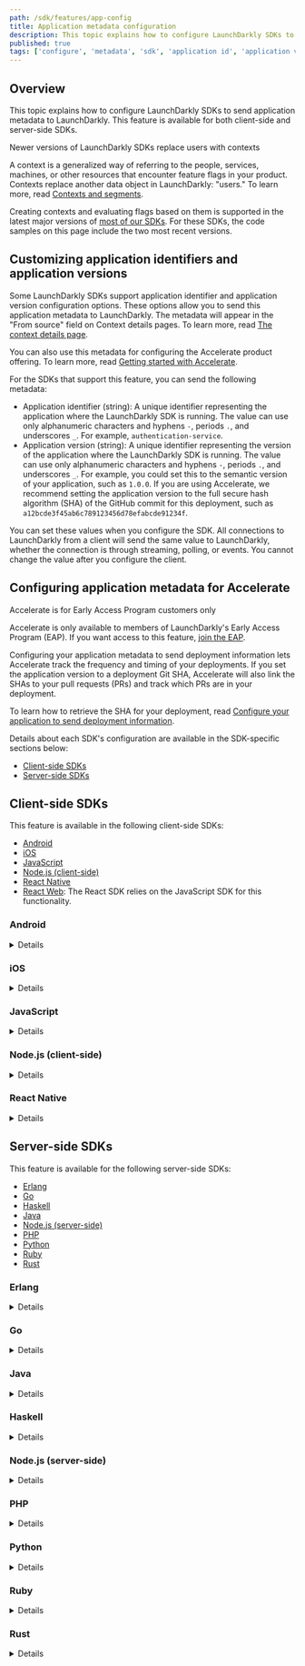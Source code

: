 ```yaml
---
path: /sdk/features/app-config
title: Application metadata configuration
description: This topic explains how to configure LaunchDarkly SDKs to send application metadata to LaunchDarkly.
published: true
tags: ['configure', 'metadata', 'sdk', 'application id', 'application version', 'accelerate']
---
```


## Overview

This topic explains how to configure LaunchDarkly SDKs to send application metadata to LaunchDarkly. This feature is available for both client-side and server-side SDKs.

<Callout intent="info">
<CalloutTitle>Newer versions of LaunchDarkly SDKs replace users with contexts</CalloutTitle>
<CalloutDescription>

A context is a generalized way of referring to the people, services, machines, or other resources that encounter feature flags in your product. Contexts replace another data object in LaunchDarkly: "users." To learn more, read [Contexts and segments](/home/contexts).

Creating contexts and evaluating flags based on them is supported in the latest major versions of [most of our SDKs](/sdk). For these SDKs, the code samples on this page include the two most recent versions.

</CalloutDescription>
</Callout>

## Customizing application identifiers and application versions

Some LaunchDarkly SDKs support application identifier and application version configuration options. These options allow you to send this application metadata to LaunchDarkly. The metadata will appear in the "From source" field on Context details pages. To learn more, read [The context details page](/home/contexts/context-details).

You can also use this metadata for configuring the Accelerate product offering. To learn more, read [Getting started with Accelerate](/home/accelerate/get-started-accelerate).

For the SDKs that support this feature, you can send the following metadata:

- Application identifier (string): A unique identifier representing the application where the LaunchDarkly SDK is running. The value can use only alphanumeric characters and hyphens `-`, periods `.`, and underscores `_`. For example, `authentication-service`.
- Application version (string): A unique identifier representing the version of the application where the LaunchDarkly SDK is running. The value can use only alphanumeric characters and hyphens `-`, periods `.`, and underscores `_`. For example, you could set this to the semantic version of your application, such as `1.0.0`. If you are using Accelerate, we recommend setting the application version to the full secure hash algorithm (SHA) of the GitHub commit for this deployment, such as `a12bcde3f45ab6c789123456d78efabcde91234f`.

You can set these values when you configure the SDK. All connections to LaunchDarkly from a client will send the same value to LaunchDarkly, whether the connection is through streaming, polling, or events. You cannot change the value after you configure the client.

## Configuring application metadata for Accelerate

<Callout intent="info">
<CalloutTitle>Accelerate is for Early Access Program customers only</CalloutTitle>
<CalloutDescription>

Accelerate is only available to members of LaunchDarkly's Early Access Program (EAP). If you want access to this feature, [join the EAP](https://launchdarkly.com/eap).

</CalloutDescription>
</Callout>

Configuring your application metadata to send deployment information lets Accelerate track the frequency and timing of your deployments. If you set the application version to a deployment Git SHA, Accelerate will also link the SHAs to your pull requests (PRs) and track which PRs are in your deployment.

To learn how to retrieve the SHA for your deployment, read [Configure your application to send deployment information](/home/accelerate/get-started-accelerate#step-2-configure-your-application-to-send-deployment-information).

Details about each SDK's configuration are available in the SDK-specific sections below:

* [Client-side SDKs](#client-side-sdks)
* [Server-side SDKs](#server-side-sdks)

## Client-side SDKs

This feature is available in the following client-side SDKs:

- [Android](#android)
- [iOS](#ios)
- [JavaScript](#javascript)
- [Node.js (client-side)](#nodejs-client-side)
- [React Native](#react-native)
- [React Web](#javascript): The React SDK relies on the JavaScript SDK for this functionality.

### Android

<Details summary="Expand Android code sample">

This code sample shows you how to configure the application identifier and application version:

<CodeSample>
<CSTab label="Java">

```java
LDConfig config = new LDConfig.Builder()
    .applicationInfo(
        Components.applicationInfo()
            .applicationId("authentication-service")
            .applicationVersion("1.0.0")
    )
    .build();
```

</CSTab>
<CSTab label="Kotlin">

```kotlin
val ldConfig: LDConfig = LDConfig.Builder()
    .applicationInfo(
        Components.applicationInfo()
            .applicationId("authentication-service")
            .applicationVersion("1.0.0")
    )
    .build()
```

</CSTab>
</CodeSample>

To learn more, read [`ApplicationInfoBuilder`](https://launchdarkly.github.io/android-client-sdk/com/launchdarkly/sdk/android/integrations/ApplicationInfoBuilder.html).

</Details>

### iOS

<Details summary="Expand iOS code sample">

This code sample shows you how to configure the application identifier and application version:

<CodeSample>
<CSTab label="Swift">

```swift
var applicationInfo = ApplicationInfo()
applicationInfo.applicationIdentifier("authentication-service")
applicationInfo.applicationVersion("1.0.0")

var config = LDConfig(mobileKey: mobileKey)
config.applicationInfo = applicationInfo
```

</CSTab>
<CSTab label="Objective-C">

```objc
LDApplicationInfo *applicationInfo = [[LDApplicationInfo alloc] init];
[applicationInfo applicationIdentifier:@"authentication-service"];
[applicationInfo applicationVersion:@"1.0.0"];

LDConfig *config = [[LDConfig alloc] initWithMobileKey:mobileKey];
config.applicationInfo = applicationInfo;
```

</CSTab>
</CodeSample>

To learn more about the specific configuration options that are available in this SDK, read the [SDK's API docs](https://launchdarkly.github.io/ios-client-sdk/Structs/LDConfig.html).
</Details>

### JavaScript

<Details summary="Expand JavaScript code sample">

This code sample shows you how to configure the application identifier and application version:

<CodeSample>
<CSTab label="JavaScript">

```js
const options = {
    application: {
	    id: 'authentication-service',
	    version: '1.0.0',
    },
};
const client = LDClient.initialize('client-side-id-123abc', context, options);
```

</CSTab>
<CSTab label="TypeScript">

```ts
import * as LDClient from 'launchdarkly-js-client-sdk';

const options: LDClient.LDOptions = {
    application: {
	    id: 'authentication-service',
	    version: '1.0.0',
    },
};
const client = LDClient.initialize('client-side-id-123abc', context, options);
```

</CSTab>
</CodeSample>

To learn more about the specific configuration options that are available in this SDK, read the [`LDOptions`](https://launchdarkly.github.io/js-client-sdk/interfaces/LDOptions.html).
</Details>

### Node.js (client-side)

<Details summary="Expand Node.js (client-side) code sample">

This code sample shows you how to configure the application identifier and application version:

<CodeSample>
<CSTab label="JavaScript">

```js
const options = {
  application: {
    id: "authentication-service",
    version: "1.0.0"
  }
};

const client = LDClient.initialize('client-side-id-123abc', context, options);
```

</CSTab>
<CSTab label="TypeScript">

```ts
import * as LDClient from 'launchdarkly-node-client-sdk';

const options: LDClient.LDOptions = {
  application: {
    id: "authentication-service",
    version: "1.0.0"
  }
};
const client = LDClient.initialize('client-side-id-123abc', context, options);
```

</CSTab>
</CodeSample>

To learn more, read [`application`](https://launchdarkly.github.io/node-client-sdk/interfaces/LDOptions.html#application).

</Details>

### React Native

<Details summary="Expand React Native code sample">

This code sample shows you how to configure the application identifier and application version:

<CodeSample>
<CSTab label="JavaScript">

```js
let client = new LDClient();

let config = {
  mobileKey: 'mobile-key-123abc',
  application: {
	   id: 'authentication-service',
	   version: '1.0.0',
  },
};
let context = { key: 'user-key-123abc', 'kind': 'user' };

await ldClient.configure(config, context);
```

</CSTab>
</CodeSample>

To learn more about the specific configuration options that are available in this SDK, read the [`LDConfig`](https://launchdarkly.github.io/react-native-client-sdk/index.html#LDConfig).
</Details>


## Server-side SDKs

This feature is available for the following server-side SDKs:

* [Erlang](#erlang)
* [Go](#go)
* [Haskell](#haskell)
* [Java](#java)
* [Node.js (server-side)](#nodejs-server-side)
* [PHP](#php)
* [Python](#python)
* [Ruby](#ruby)
* [Rust](#rust)

### Erlang

<Details summary="Expand Erlang code sample">

This code sample shows you how to configure the application identifier and application version:

<CodeSample>
<CSTab label="Erlang">

```erlang

ldclient:start_instance("sdk-key-123abc", #{
  application => #{
    id => <<"authentication-service">>,
    version => <<"1.0.0">>
  }
})

```

</CSTab>
</CodeSample>

For a complete list of configuration options, read the documentation for the [`ldclient_config` module](https://hexdocs.pm/launchdarkly_server_sdk/ldclient_config.html).

</Details>

### Go

<Details summary="Expand Go code sample">

The code in this sample configures the application identifier and application version:

<CodeSample>
<CSTab label="Go">

```go
var config ld.Config
config.ApplicationInfo.ApplicationID = "authentication-service"
config.ApplicationInfo.ApplicationVersion = "1.0.0"
```

</CSTab>
</CodeSample>

To learn more about the configuration options, read [`Config`](https://pkg.go.dev/gopkg.in/launchdarkly/go-server-sdk.v5#Config).
</Details>

### Java

<Details summary="Expand Java code sample">

This code sample shows you how to configure the application identifier and application version:

<CodeSample>
<CSTab label="Java">

```java
LDConfig config = new LDConfig.Builder()
  .applicationInfo(
    Components.applicationInfo()
      .applicationId("authentication-service")
      .applicationVersion("1.0.0")
  ).build();
```

</CSTab>
</CodeSample>

For a complete list of configuration options for the client, including proxy settings, timeouts, and streaming/polling options, read the Javadoc for [LDConfig.Builder](https://javadoc.io/doc/com.launchdarkly/launchdarkly-java-server-sdk/latest/com/launchdarkly/sdk/server/LDConfig.Builder.html).
</Details>

### Haskell

<Details summary="Expand Haskell code sample">

This code sample shows you how to pass custom parameters to the client by creating a custom configuration object.

The code in this sample configures the application identifier and application version:

<CodeSample>
<CSTab label="Haskell">

```haskell
{-# LANGUAGE OverloadedStrings #-}

import LaunchDarkly.Server.Config

import Data.Function ((&))

config :: Config
config = makeConfig "sdk-key-123abc" & configSetApplicationInfo appInfo
    where appInfo = makeApplicationInfo
            & withApplicationValue "id" "authentication-service"
            & withApplicationValue "version" "1.0.0"
```

</CSTab>
</CodeSample>

</Details>

### Node.js (server-side)

<Details summary="Expand Node.js (server-side) code sample">

This code sample shows you how to configure the application identifier and application version:

<CodeSample>
<CSTab label="JavaScript">

```js
var options = {
  application: {
    id: 'authentication-service',
    version: '1.0.0'
  }
};
client = ld.init('sdk-key-123abc', options);
```

</CSTab>
<CSTab label="TypeScript">

```ts
import * as ld from 'launchdarkly-node-server-sdk';
const options: ld.LDOptions = {
  application: {
    id: 'authentication-service',
    version: '1.0.0'
  }
};
const client = ld.init('sdk-key-123abc', options);
```

</CSTab>
</CodeSample>

To learn more about the specific configuration options that are available in this SDK, read the [SDK's API docs](https://launchdarkly.github.io/node-server-sdk/interfaces/_launchdarkly_node_server_sdk_.LDOptions.html).
</Details>

### PHP

<Details summary="Expand PHP code sample">

This code sample shows you how to configure the application identifier and application version:

<CodeSample>
<CSTab label="PHP">

```php
$appInfo = (new ApplicationInfo())->withId('authentication-service')->withVersion('1.0.0');
$config = [
  "application_info" => $appInfo
];

$client = new LaunchDarkly\LDClient("sdk-key-123abc", $config);
```

</CSTab>
</CodeSample>

To learn more, read [`ApplicationInfo`](https://launchdarkly.github.io/php-server-sdk/classes/LaunchDarkly-Types-ApplicationInfo.html). For a complete list of configuration options, read the documentation for the [LDClient constructor](http://launchdarkly.github.io/php-server-sdk/classes/LaunchDarkly-LDClient.html#method___construct).

</Details>

### Python

<Details summary="Expand Python code sample">

This code sample shows you how to configure the application identifier and application version:

<CodeSample>
<CSTab label="Python">

```py
config = Config(sdk_key='sdk-key-123abc',
  application = {"id": "authentication-service", "version": "1.0.0"})
ldclient.set_config(config)

```

</CSTab>
</CodeSample>

To learn more, read [`application`](https://launchdarkly-python-sdk.readthedocs.io/en/7.6.1/api-main.html#ldclient.config.Config.application). For a complete list of configuration options, read the documentation for the [`ldclient.config` module](https://launchdarkly-python-sdk.readthedocs.io/en/latest/api-main.html#module-ldclient.config).

</Details>

### Ruby

<Details summary="Expand Ruby code sample">

This code sample shows you how to configure the application identifier and application version:

<CodeSample>
<CSTab label="Ruby">

```ruby
LaunchDarkly::Config.new({
  application: {
    id: "authentication-service",
    version: "abc123def456"
  }
})
```

</CSTab>
</CodeSample>

To learn more about the specific configuration options that are available in this SDK, read the [SDK's API docs](https://launchdarkly.github.io/ruby-server-sdk).
</Details>

### Rust

<Details summary="Expand Rust code sample">

This code sample shows you how to configure the application identifier and application version:

<CodeSample>
<CSTab label="Rust">

```rust
let mut application_info = ApplicationInfo::new();
application_info
    .application_identifier("authentication-service")
    .application_version("1.0.0");
let config = ConfigBuilder::new(&sdk_key)
    .application_info(application_info)
    .build();
```

</CSTab>
</CodeSample>

The `Config` type lets you specify a variety of options. To learn more about the specific configuration options that are available in this SDK, read the [SDK's API docs](https://docs.rs/launchdarkly-server-sdk/latest/launchdarkly_server_sdk/struct.Config.html).
</Details>
